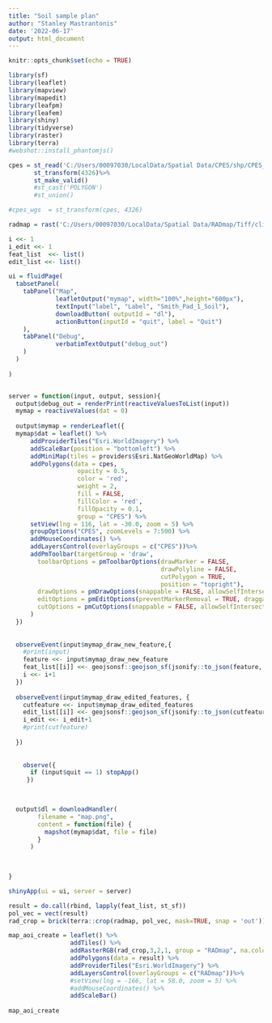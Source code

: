 ```yaml
---
title: "Soil sample plan"
author: "Stanley Mastrantonis"
date: '2022-06-17'
output: html_document
---
```


```r
knitr::opts_chunk$set(echo = TRUE)

library(sf)
library(leaflet)
library(mapview)
library(mapedit)
library(leafpm)
library(leafem)
library(shiny)
library(tidyverse)
library(raster)
library(terra)
#webshot::install_phantomjs()

```

```r
cpes = st_read('C:/Users/00097030/LocalData/Spatial Data/CPES/shp/CPES_ag.shp')%>%
       st_transform(4326)%>%
       st_make_valid()
       #st_cast('POLYGON')
       #st_union()

#cpes_wgs  = st_transform(cpes, 4326)

radmap = rast('C:/Users/00097030/LocalData/Spatial Data/RADmap/Tiff/clipped/RGB_Stack.tif')

```


```r
i <<- 1
i_edit <<- 1
feat_list  <<- list()
edit_list <<- list()

ui = fluidPage(
  tabsetPanel(
    tabPanel("Map",
             leafletOutput("mymap", width="100%",height="600px"),
             textInput("label", "Label", "Smith_Pad_1_Soil"),
             downloadButton( outputId = "dl"),
             actionButton(inputId = "quit", label = "Quit")
    ),
    tabPanel("Debug",
             verbatimTextOutput("debug_out")
    )
  )
  
)


server = function(input, output, session){
  output$debug_out = renderPrint(reactiveValuesToList(input))
  mymap = reactiveValues(dat = 0)
  
  output$mymap = renderLeaflet({
  mymap$dat = leaflet() %>%
      addProviderTiles("Esri.WorldImagery") %>%
      addScaleBar(position = "bottomleft") %>%
      addMiniMap(tiles = providers$Esri.NatGeoWorldMap) %>%
      addPolygons(data = cpes,  
                   opacity = 0.5,
                   color = 'red',
                   weight = 2,
                   fill = FALSE,
                   fillColor = 'red',
                   fillOpacity = 0.1,
                   group = "CPES") %>%
      setView(lng = 116, lat = -30.0, zoom = 5) %>%
      groupOptions("CPES", zoomLevels = 7:500) %>%
      addMouseCoordinates() %>%
      addLayersControl(overlayGroups = c("CPES"))%>%
      addPmToolbar(targetGroup = 'draw',
        toolbarOptions = pmToolbarOptions(drawMarker = FALSE, 
                                          drawPolyline = FALSE,
                                          cutPolygon = TRUE,
                                          position = "topright"),
        drawOptions = pmDrawOptions(snappable = FALSE, allowSelfIntersection = FALSE),
        editOptions = pmEditOptions(preventMarkerRemoval = TRUE, draggable = TRUE),
        cutOptions = pmCutOptions(snappable = FALSE, allowSelfIntersection = FALSE)
      )
  })
  
  
  observeEvent(input$mymap_draw_new_feature,{
    #print(input)
    feature <<- input$mymap_draw_new_feature
    feat_list[[i]] <<- geojsonsf::geojson_sf(jsonify::to_json(feature, unbox = T))
    i <<- i+1
  })
  
  observeEvent(input$mymap_draw_edited_features, {
    cutfeature <<- input$mymap_draw_edited_features
    edit_list[[i]] <<- geojsonsf::geojson_sf(jsonify::to_json(cutfeature, unbox = T))
    i_edit <<- i_edit+1
    #print(cutfeature)
    
  })
  
  
    observe({
      if (input$quit == 1) stopApp()
     })


  
  output$dl = downloadHandler(
        filename = "map.png",
        content = function(file) {
          mapshot(mymap$dat, file = file)
        }
      )
  

  
}

shinyApp(ui = ui, server = server)
```

```r

result = do.call(rbind, lapply(feat_list, st_sf))
pol_vec = vect(result)
rad_crop = brick(terra::crop(radmap, pol_vec, mask=TRUE, snap = 'out'))

map_aoi_create = leaflet() %>% 
                 addTiles() %>% 
                 addRasterRGB(rad_crop,3,2,1, group = "RADmap", na.color = NA)%>%
                 addPolygons(data = result) %>%
                 addProviderTiles("Esri.WorldImagery") %>%
                 addLayersControl(overlayGroups = c("RADmap"))%>%
                 #setView(lng = -166, lat = 58.0, zoom = 5) %>%
                 #addMouseCoordinates() %>%
                 addScaleBar()  
  
map_aoi_create



```

